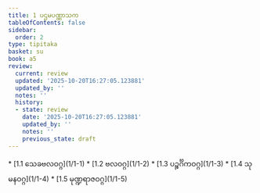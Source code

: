 ```yaml
---
title: 1 ပဌမပဏ္ဏာသက
tableOfContents: false
sidebar:
  order: 2
type: tipitaka
basket: su
book: a5
review:
  current: review
  updated: '2025-10-20T16:27:05.123881'
  updated_by: ''
  notes: ''
  history:
  - state: review
    date: '2025-10-20T16:27:05.123881'
    updated_by: ''
    notes: ''
    previous_state: draft
---
```



<DynamicBreadcrumb />


<ReviewStatus review={frontmatter.review} showDetails={true} />

<HypothesisAnnotation frontmatter={frontmatter} />



<TableOfContents book="a5" section="1">
* [1.1 သေခဗလဝဂ္ဂ](1/1-1)
* [1.2 ဗလဝဂ္ဂ](1/1-2)
* [1.3 ပဉ္စင်္ဂိကဝဂ္ဂ](1/1-3)
* [1.4 သုမနဝဂ္ဂ](1/1-4)
* [1.5 မုဏ္ဍရာဇဝဂ္ဂ](1/1-5)
</TableOfContents>